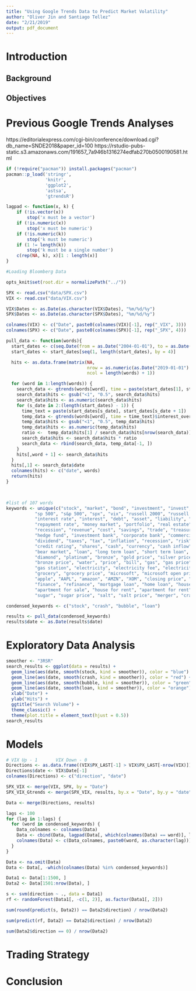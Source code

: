 ```yaml
---
title: "Using Google Trends Data to Predict Market Volatility"
author: "Oliver Jin and Santiago Tellez"
date: "2/21/2019"
output: pdf_document
---
```


# Introduction

## Background

## Objectives

# Previous Google Trends Analyses

https://editorialexpress.com/cgi-bin/conference/download.cgi?db_name=SNDE2018&paper_id=100
https://rstudio-pubs-static.s3.amazonaws.com/191657_7a946b1316274edfab270b0500190581.html


```r
if (!require("pacman")) install.packages("pacman")
pacman::p_load('stringr',
               'knitr',
               'ggplot2',
               'astsa',
               'gtrendsR')

lagpad <- function(x, k) {
    if (!is.vector(x)) 
        stop('x must be a vector')
    if (!is.numeric(x)) 
        stop('x must be numeric')
    if (!is.numeric(k))
        stop('k must be numeric')
    if (1 != length(k))
        stop('k must be a single number')
    c(rep(NA, k), x)[1 : length(x)] 
}
```

```r
#Loading Bloomberg Data

opts_knit$set(root.dir = normalizePath("../"))

SPX <- read.csv("data/SPX.csv")
VIX <- read.csv("data/VIX.csv")

VIX$Dates <- as.Date(as.character(VIX$Dates), "%m/%d/%y")
SPX$Dates <- as.Date(as.character(SPX$Dates), "%m/%d/%y")

colnames(VIX) <- c("Date", paste0(colnames(VIX)[-1], rep("_VIX", 3)))
colnames(SPX) <- c("Date", paste0(colnames(SPX)[-1], rep("_SPX", 4)))
```

```r

pull_data <- function(words){
  start_dates <- c(seq.Date(from = as.Date("2004-01-01"), to = as.Date("2019-01-01"), by = "month"))
  start_dates <- start_dates[seq(1, length(start_dates), by = 4)]

  hits <- as.data.frame(matrix(NA, 
                               nrow = as.numeric(as.Date("2019-01-01") - as.Date("2004-01-01") + 1), 
                               ncol = length(words) + 1))

  for (word in 1:length(words)) {
    search_data <- gtrends(words[word], time = paste(start_dates[1], start_dates[2]))$interest_over_time
    search_data$hits <- gsub("<1", "0.5", search_data$hits)
    search_data$hits <- as.numeric(search_data$hits)
    for (s_date in 2:(length(start_dates) - 1)) {
      time_text = paste(start_dates[s_date], start_dates[s_date + 1])
      temp_data <- gtrends(words[word], time = time_text)$interest_over_time
      temp_data$hits <- gsub("<1", "0.5", temp_data$hits)
      temp_data$hits <- as.numeric(temp_data$hits)
      ratio <-  temp_data$hits[1] / search_data$hits[nrow(search_data)]
      search_data$hits <- search_data$hits * ratio
      search_data <- rbind(search_data, temp_data[-1, ])
    }
    hits[,word + 1] <- search_data$hits
  }
  hits[,1] <- search_data$date
  colnames(hits) <- c("date", words)
  return(hits)
}

  
```

```r
#list of 107 words
keywords <- unique(c("stock", "market", "bond", "investment", "invest", "volatility", "gdp", "gnp",
           "sp 500", "s&p 500", "spx", "vix", "russell 2000", "russell 1000", "leverage", "growth stock", 
           "interest rate", "interest", "debt", "asset", "liability", "etf", "accounting", "finance", 
           "repayment rate", "money market", "portfolio", "real estate", "treasury", "junk bond", 
           "recession", "revenue", "cost", "savings", "trade", "treasury bill", "risk", "risky",
           "hedge fund", "investment bank", "corporate bank", "commercial bank", "bank", "bear", "bull",
           "dividend", "taxes", "tax", "inflation", "recession", "risk", "crisis", "mortgage",
           "credit rating", "shares", "cash", "currency", "cash inflow", "cash outflow", "bull market",
           "bear market", "loan", "long term loan", "short term loan", "collateral", "gold", "silver",
           "diamond", "platinum", "bronze", "gold price", "silver price","diamond price", "platinum price",
           "bronze price", "water", "price", "bill", "gas", "gas price", 
           "gas station", "electricity", "electricity fee", "electricity bill", "food", "food price",
           "grocery", "grocery price", "microsoft", "microsoft open price", "microsoft close price",
           "apple", "AAPL", "amazon", "AMZN", "XOM", "closing price", "opening price", "close price", "open price",
           "finance", "refinance", "mortgage loan", "home loan", "house for sale",
           "apartment for sale", "house for rent", "apartment for rent", "house price", "apartment price", 
           "sugar", "sugar price", "salt", "salt price", "merger", "crash", "fiscal", "rates", "bubble"))

condensed_keywords <- c("stock", "crash", "bubble", "loan")

results <- pull_data(condensed_keywords)
results$date <- as.Date(results$date)

```

# Exploratory Data Analysis

```r
smoother <- "3RSR"
search_results <- ggplot(data = results) +
  geom_line(aes(date, smooth(stock, kind = smoother)), color = "blue") +
  geom_line(aes(date, smooth(crash, kind = smoother)), color = "red") +
  geom_line(aes(date, smooth(bubble, kind = smoother)), color = "green") +
  geom_line(aes(date, smooth(loan, kind = smoother)), color = "orange") +
  xlab("Date") +
  ylab("Hits") +
  ggtitle("Search Volume") +
  theme_classic() +
  theme(plot.title = element_text(hjust = 0.5))
search_results
```

# Models

```r

# VIX Up - 1       VIX Down - 0
Directions <- as.data.frame((VIX$PX_LAST[-1] > VIX$PX_LAST[-nrow(VIX)]) * 1)
Directions$date <- VIX$Date[-1]
colnames(Directions) <- c("direction", "date")

SPX_VIX <- merge(VIX, SPX, by = "Date")
SPX_VIX_Gtrends <- merge(SPX_VIX, results, by.x = "Date", by.y = "date")

Data <- merge(Directions, results)

lags <- 100
for (lag in 1:lags) {
  for (word in condensed_keywords) {
    Data_colnames <- colnames(Data)
    Data <- cbind(Data, lagpad(Data[, which(colnames(Data) == word)], lag))
    colnames(Data) <- c(Data_colnames, paste0(word, as.character(lag)))
  }
}

Data <- na.omit(Data)
Data <- Data[, -which(colnames(Data) %in% condensed_keywords)]

Data1 <- Data[1:1500, ]
Data2 <- Data[1501:nrow(Data), ]

s <- svm(direction ~ ., data = Data1)
rf <- randomForest(Data1[, -c(1, 2)], as.factor(Data1[, 2]))

sum(round(predict(s, Data2)) == Data2$direction) / nrow(Data2)

sum(predict(rf, Data2) == Data2$direction) / nrow(Data2)

sum(Data2$direction == 0) / nrow(Data2)
```

# Trading Strategy

# Conclusion

